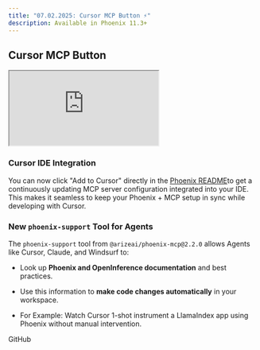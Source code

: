 ```yaml
---
title: "07.02.2025: Cursor MCP Button ⚡️"
description: Available in Phoenix 11.3+
---
```


<Update label="July 2, 2025">

## Cursor MCP Button

<Frame>
    <iframe src="https://cdn.iframe.ly/81oyvI06" width={1000} height={400} allowFullScreen scrolling="no" allow="encrypted-media *;"></iframe>
</Frame>

### **Cursor IDE Integration**

You can now click "Add to Cursor" directly in the [Phoenix README](https://github.com/Arize-ai/phoenix)to get a continuously updating MCP server configuration integrated into your IDE. This makes it seamless to keep your Phoenix + MCP setup in sync while developing with Cursor.

### **New **`phoenix-support`** Tool for Agents**

The `phoenix-support` tool from `@arizeai/phoenix-mcp@2.2.0` allows Agents like Cursor, Claude, and Windsurf to:

* Look up **Phoenix and OpenInference documentation** and best practices.

* Use this information to **make code changes automatically** in your workspace.

* For Example: Watch Cursor 1-shot instrument a LlamaIndex app using Phoenix without manual intervention.

<Card title="feat: add-cursor-mcp-button by GeLi2001 · Pull Request #8390 · Arize-ai/phoenix" icon="github" href="https://github.com/Arize-ai/phoenix/pull/8390" horizontal>
  GitHub
</Card>
</Update>